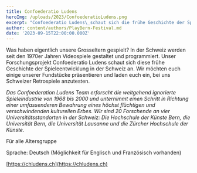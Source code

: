 ```yaml
---
title: Confoederatio Ludens
heroImg: /uploads/2023/ConfoederatioLudens.png
excerpt: "Confoederatio Ludens\_schaut sich die frühe Geschichte der Spieleentwicklung in der Schweiz an. Wir möchten euch einige unserer Fundstücke präsentieren und laden euch ein, bei uns Schweizer Retrospiele anzutesten.\n"
author: content/authors/PlayBern-Festival.md
date: '2023-09-15T22:00:00.000Z'
---
```



Was haben eigentlich unsere Grosseltern gespielt? In der Schweiz werden seit den 1970er Jahren Videospiele gestaltet und programmiert. Unser Forschungsprojekt Confoederatio Ludens schaut sich diese frühe Geschichte der Spieleentwicklung in der Schweiz an. Wir möchten euch einige unserer Fundstücke präsentieren und laden euch ein, bei uns Schweizer Retrospiele anzutesten.

*Das Confoederation Ludens Team erforscht die weitgehend ignorierte Spieleindustrie von 1968 bis 2000 und unternimmt einen Schritt in Richtung einer umfassenderen Bewahrung eines höchst flüchtigen und verschwindenden kulturellen Erbes. Wir sind 20 Forschende an vier Universitätsstandorten in der Schweiz: Die Hochschule der Künste Bern, die Universität Bern, die Universität Lausanne und die Zürcher Hochschule der Künste.*

Für alle Altersgruppe

Sprache: Deutsch (Möglichkeit für Englisch und Französisch vorhanden)

[https://chludens.ch](https://chludens.ch)
